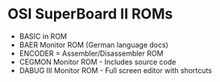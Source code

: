 = OSI SuperBoard II ROMs =

* BASIC in ROM
* BAER Monitor ROM (German language docs)
* ENCODER = Assembler/Disassembler ROM
* CEGMON Monitor ROM - Includes source code
* DABUG III Monitor ROM - Full screen editor with shortcuts
